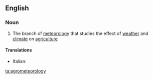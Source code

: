 ==English==

===Noun===
{{en-noun|-}}

# The branch of [[meteorology]] that studies the effect of [[weather]] and [[climate]]  on [[agriculture]]

====Translations====
{{trans-top|branch of meteorology dealing with agriculture}}
* Italian: {{t+|it|agrometeorologia|f}}
{{trans-mid}}
{{trans-bottom}}

[[ta:agrometeorology]]